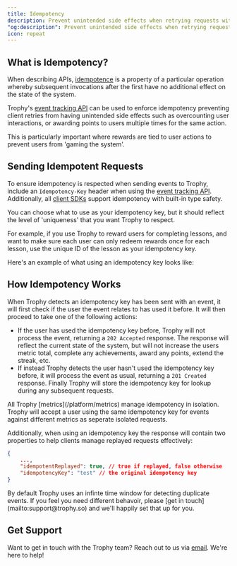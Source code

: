 ```yaml
---
title: Idempotency
description: Prevent unintended side effects when retrying requests with idempotency controls built into the Trophy API and SDKs.
"og:description": Prevent unintended side effects when retrying requests with idempotency built into the Trophy API and SDKs using the `Idempotency-Key` request header.
icon: repeat
---
```



## What is Idempotency?

When describing APIs, [idempotence](https://en.wikipedia.org/wiki/Idempotence) is a property of a particular operation whereby subsequent invocations after the first have no additional effect on the state of the system.

Trophy's [event tracking API](/api-reference/endpoints/metrics/send-a-metric-change-event) can be used to enforce idempotency preventing client retries from having unintended side effects such as overcounting user interactions, or awarding points to users multiple times for the same action.

This is particularly important where rewards are tied to user actions to prevent users from 'gaming the system'.

## Sending Idempotent Requests

To ensure idempotency is respected when sending events to Trophy, include an `Idempotency-Key` header when using the [event tracking API](/api-reference/endpoints/metrics/send-a-metric-change-event). Additionally, all [client SDKs](/api-reference/client-libraries) support idempotency with built-in type safety.

You can choose what to use as your idempotency key, but it should reflect the level of 'uniqueness' that you want Trophy to respect.

<Tip>
  For example, if you use Trophy to reward users for completing lessons, and
  want to make sure each user can only redeem rewards once for each lesson, use
  the unique ID of the lesson as your idempotency key.
</Tip>

Here's an example of what using an idempotency key looks like:

<IdempotentEventTracking />

## How Idempotency Works

When Trophy detects an idempotency key has been sent with an event, it will first check if the user the event relates to has used it before. It will then proceed to take one of the following actions:

- If the user has used the idempotency key before, Trophy will not process the event, returning a `202 Accepted` response. The response will reflect the current state of the system, but will not increase the users metric total, complete any achievements, award any points, extend the streak, etc.
- If instead Trophy detects the user hasn't used the idempotency key before, it will process the event as usual, returning a `201 Created` response. Finally Trophy will store the idempotency key for lookup during any subsequent requests.

<Note>
  All Trophy [metrics](/platform/metrics) manage idempotency in isolation.
  Trophy will accept a user using the same idempotency key for events against
  different metrics as seperate isolated requests.
</Note>

Additionally, when using an idempotency key the response will contain two properties to help clients manage replayed requests effectively:

```json
{
    ...,
    "idempotentReplayed": true, // true if replayed, false otherwise
    "idempotencyKey": "test" // the original idempotency key
}
```

<Note>
  By default Trophy uses an infinte time window for detecting duplicate events.
  If you feel you need different behavoir, please [get in
  touch](mailto:support@trophy.so) and we'll happily set that up for you.
</Note>

## Get Support

Want to get in touch with the Trophy team? Reach out to us via [email](mailto:support@trophy.so). We're here to help!
